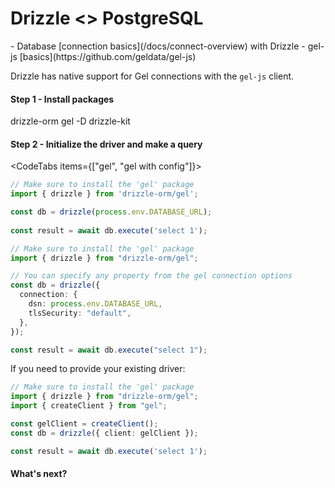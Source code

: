 
# Drizzle \<\> PostgreSQL
<Prerequisites>
- Database [connection basics](/docs/connect-overview) with Drizzle
- gel-js [basics](https://github.com/geldata/gel-js)
</Prerequisites>

Drizzle has native support for Gel connections with the `gel-js` client.

#### Step 1 - Install packages
<Npm>
drizzle-orm gel
-D drizzle-kit
</Npm>

#### Step 2 - Initialize the driver and make a query
<CodeTabs items={["gel", "gel with config"]}>
```typescript copy
// Make sure to install the 'gel' package 
import { drizzle } from 'drizzle-orm/gel';

const db = drizzle(process.env.DATABASE_URL);
 
const result = await db.execute('select 1');
```
```typescript copy
// Make sure to install the 'gel' package
import { drizzle } from "drizzle-orm/gel";

// You can specify any property from the gel connection options
const db = drizzle({
  connection: {
    dsn: process.env.DATABASE_URL,
    tlsSecurity: "default",
  },
});

const result = await db.execute("select 1");
```
</CodeTabs>

If you need to provide your existing driver:

```typescript copy
// Make sure to install the 'gel' package 
import { drizzle } from "drizzle-orm/gel";
import { createClient } from "gel";

const gelClient = createClient();
const db = drizzle({ client: gelClient });

const result = await db.execute('select 1');
```

#### What's next?

<WhatsNextPostgres/>